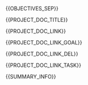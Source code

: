 {{OBJECTIVES_SEP}}



{{PROJECT_DOC_TITLE}}


{{PROJECT_DOC_LINK}}


{{PROJECT_DOC_LINK_GOAL}}

{{PROJECT_DOC_LINK_DEL}}

{{PROJECT_DOC_LINK_TASK}}



{{SUMMARY_INFO}}
